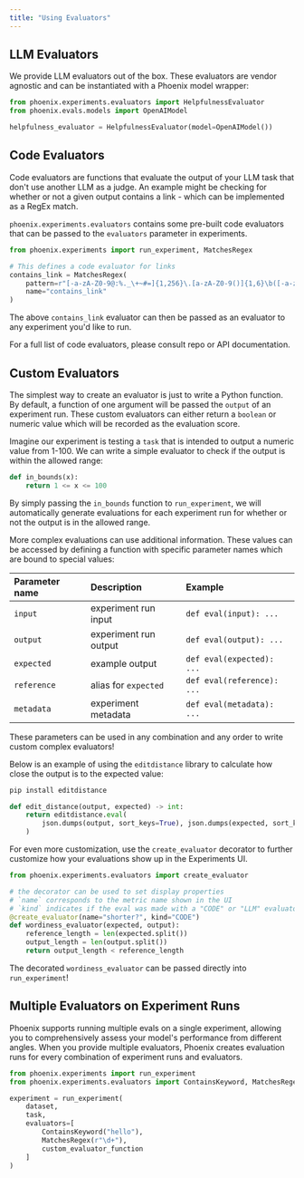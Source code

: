 ```yaml
---
title: "Using Evaluators"
---
```


## LLM Evaluators

We provide LLM evaluators out of the box. These evaluators are vendor agnostic and can be instantiated with a Phoenix model wrapper:

```python
from phoenix.experiments.evaluators import HelpfulnessEvaluator
from phoenix.evals.models import OpenAIModel

helpfulness_evaluator = HelpfulnessEvaluator(model=OpenAIModel())
```

## Code Evaluators

Code evaluators are functions that evaluate the output of your LLM task that don't use another LLM as a judge. An example might be checking for whether or not a given output contains a link - which can be implemented as a RegEx match.

`phoenix.experiments.evaluators` contains some pre-built code evaluators that can be passed to the `evaluators` parameter in experiments.

```python Python
from phoenix.experiments import run_experiment, MatchesRegex

# This defines a code evaluator for links
contains_link = MatchesRegex(
    pattern=r"[-a-zA-Z0-9@:%._\+~#=]{1,256}\.[a-zA-Z0-9()]{1,6}\b([-a-zA-Z0-9()@:%_\+.~#?&//=]*)",
    name="contains_link"
)
```

The above `contains_link` evaluator can then be passed as an evaluator to any experiment you'd like to run.

For a full list of code evaluators, please consult repo or API documentation.

## Custom Evaluators

The simplest way to create an evaluator is just to write a Python function. By default, a function of one argument will be passed the `output` of an experiment run. These custom evaluators can either return a `boolean` or numeric value which will be recorded as the evaluation score.



<Tabs>
<Tab title="Output in bounds">

Imagine our experiment is testing a `task` that is intended to output a numeric value from 1-100. We can write a simple evaluator to check if the output is within the allowed range:

```python
def in_bounds(x):
    return 1 <= x <= 100
```

By simply passing the `in_bounds` function to `run_experiment`, we will automatically generate evaluations for each experiment run for whether or not the output is in the allowed range.

</Tab>
</Tabs>

More complex evaluations can use additional information. These values can be accessed by defining a function with specific parameter names which are bound to special values:

| Parameter name | Description           | Example                    |
| :-------------- | :--------------------- | :-------------------------- |
| `input`        | experiment run input  | `def eval(input): ...`     |
| `output`       | experiment run output | `def eval(output): ...`    |
| `expected`     | example output        | `def eval(expected): ...`  |
| `reference`    | alias for `expected`  | `def eval(reference): ...` |
| `metadata`     | experiment metadata   | `def eval(metadata): ...`  |

These parameters can be used in any combination and any order to write custom complex evaluators!

<Tabs>
<Tab title="Edit Distance">

Below is an example of using the `editdistance` library to calculate how close the output is to the expected value:

```sh
pip install editdistance
```

```python
def edit_distance(output, expected) -> int:
    return editdistance.eval(
        json.dumps(output, sort_keys=True), json.dumps(expected, sort_keys=True)
    )
```

</Tab>
</Tabs>

For even more customization, use the `create_evaluator` decorator to further customize how your evaluations show up in the Experiments UI.

```python Python 
from phoenix.experiments.evaluators import create_evaluator

# the decorator can be used to set display properties
# `name` corresponds to the metric name shown in the UI
# `kind` indicates if the eval was made with a "CODE" or "LLM" evaluator
@create_evaluator(name="shorter?", kind="CODE")
def wordiness_evaluator(expected, output):
    reference_length = len(expected.split())
    output_length = len(output.split())
    return output_length < reference_length
```

The decorated `wordiness_evaluator` can be passed directly into `run_experiment`!

## Multiple Evaluators on Experiment Runs

Phoenix supports running multiple evals on a single experiment, allowing you to comprehensively assess your model's performance from different angles. When you provide multiple evaluators, Phoenix creates evaluation runs for every combination of experiment runs and evaluators.

```python
from phoenix.experiments import run_experiment
from phoenix.experiments.evaluators import ContainsKeyword, MatchesRegex

experiment = run_experiment(
    dataset,
    task,
    evaluators=[
        ContainsKeyword("hello"),
        MatchesRegex(r"\d+"),
        custom_evaluator_function
    ]
)
```


